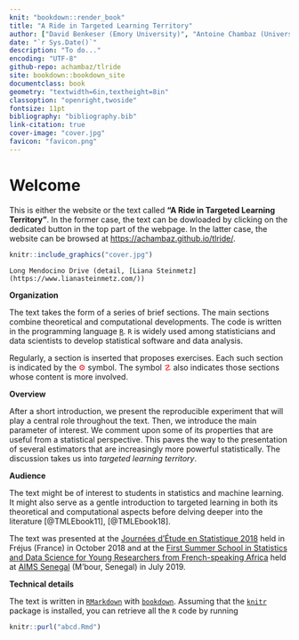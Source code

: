 ```yaml
---
knit: "bookdown::render_book"
title: "A Ride in Targeted Learning Territory"
author: ["David Benkeser (Emory University)", "Antoine Chambaz (Université de Paris)"]
date: "`r Sys.Date()`"
description: "To do..."
encoding: "UTF-8"
github-repo: achambaz/tlride
site: bookdown::bookdown_site
documentclass: book
geometry: "textwidth=6in,textheight=8in"
classoption: "openright,twoside"
fontsize: 11pt
bibliography: "bibliography.bib"
link-citation: true
cover-image: "cover.jpg"
favicon: "favicon.png"
---
```



#  Welcome {-} 

This is either the  website or the text called __"A  Ride in Targeted Learning
Territory"__. In the former case, the text can be dowloaded by clicking on the
dedicated button  in the  top part  of the  webpage. In  the latter  case, the
website              can               be              browsed              at
[https://achambaz.github.io/tlride/](https://achambaz.github.io/tlride/
"TLRIDE"). 


```r
knitr::include_graphics("cover.jpg")
```

```block
Long Mendocino Drive (detail, [Liana Steinmetz](https://www.lianasteinmetz.com/))
```

__Organization__ 

The text  takes the  form of  a series  of brief  sections. The  main sections
combine theoretical and computational developments. The code is written in the
programming  language [`R`](https://www.r-project.org).   `R`  is widely  used
among statisticians  and data scientists  to develop statistical  software and
data analysis.

Regularly, a section  is inserted that proposes exercises.   Each such section
is indicated by the  <span style="color:red">&#9881;</span> \gear symbol.  The
symbol  <span  style="color:red">&#9761;</span> \stixdanger{}  also  indicates
those sections whose content is more involved.

__Overview__

After a short introduction, we present the reproducible experiment that will
play a central role throughout the text. Then, we introduce the main parameter
of interest.  We  comment upon some of  its properties that are  useful from a
statistical perspective.  This paves  the way to  the presentation  of several
estimators that  are increasingly more powerful  statistically. The discussion
takes us into *targeted learning territory*.


__Audience__

The  text  might  be  of  interest  to  students  in  statistics  and  machine
learning. It might also serve as a gentle introduction to targeted learning in
both its theoretical and computational  aspects before delving deeper into the
literature [@TMLEbook11], [@TMLEbook18].

The   text   was  presented   at   the   [Journées  d'Étude   en   Statistique
2018](https://www.sfds.asso.fr/fr/group/activites_et_parrainages/608-journees_detude_en_statistique/)
held in  Fréjus (France) in  October 2018 and at  the [First Summer  School in
Statistics  and  Data  Science  for  Young  Researchers  from  French-speaking
Africa](https://ehermellin.github.io/conf_sfds/index.html)   held   at   [AIMS
Senegal](https://aims-senegal.org/) (M'bour, Senegal) in July 2019.

__Technical details__

The   text   is    written   in   [`RMarkdown`](https://rmarkdown.rstudio.com)
with         [`bookdown`](https://bookdown.org).         Assuming         that
the  [`knitr`](https://yihui.name/knitr/)   package  is  installed,   you  can
retrieve all the `R` code by running

```r
knitr::purl("abcd.Rmd")
```

<!--It is automatically rebuilt from
[source](https://github.com/achambaz/tlride)                                by
[travis](http://travis-ci.org/).-->

